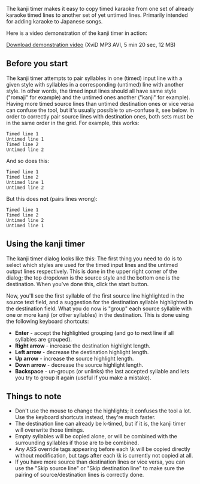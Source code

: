 The kanji timer makes it easy to copy timed karaoke from one set of already karaoke timed lines to another set of yet untimed lines. Primarily intended for adding karaoke to Japanese songs.

Here is a video demonstration of the kanji timer in action:

[http://www.animereactor.dk/aegisub/demovids/kanji-timer.avi Download demonstration video] (XviD MP3 AVI, 5 min 20 sec, 12 MB)

==Before you start==
The kanji timer attempts to pair syllables in one (timed) input line with a given style with syllables in a corresponding (untimed) line with another style. In other words, the timed input lines should all have same style ("romaji" for example) and the untimed ones another ("kanji" for example). Having more timed source lines than untimed destination ones or vice versa can confuse the tool, but it's usually possible to un-confuse it, see below. In order to correctly pair source lines with destination ones, both sets must be in the same order in the grid. For example, this works:
 Timed line 1
 Untimed line 1
 Timed line 2
 Untimed line 2
And so does this:
 Timed line 1
 Timed line 2
 Untimed line 1
 Untimed line 2
But this does '''not''' (pairs lines wrong):
 Timed line 1
 Timed line 2
 Untimed line 2
 Untimed line 1

==Using the kanji timer==
The kanji timer dialog looks like this:
{{Todo|screenshot}}
The first thing you need to do is to select which styles are used for the timed input lines and the untimed output lines respectively. This is done in the upper right corner of the dialog; the top dropdown is the source style and the bottom one is the destination. When you've done this, click the start button.

Now, you'll see the first syllable of the first source line highlighted in the source text field, and a suggestion for the destination syllable highlighted in the destination field. What you do now is "group" each source syllable with one or more kanji (or other syllables) in the destination. This is done using the following keyboard shortcuts:
* '''Enter''' - accept the highlighted grouping (and go to next line if all syllables are grouped).
* '''Right arrow''' - increase the destination highlight length.
* '''Left arrow''' - decrease the destination highlight length.
* '''Up arrow''' - increase the source highlight length.
* '''Down arrow''' - decrease the source highlight length.
* '''Backspace''' - un-groups (or unlinks) the last accepted syllable and lets you try to group it again (useful if you make a mistake).

==Things to note==
* Don't use the mouse to change the highlights; it confuses the tool a lot. Use the keyboard shortcuts instead, they're much faster.
* The destination line can already be k-timed, but if it is, the kanji timer will overwrite those timings.
* Empty syllables will be copied alone, or will be combined with the surrounding syllables if those are to be combined.
* Any ASS override tags appearing before each \k will be copied directly without modification, but tags after each \k is currently not copied at all.
* If you have more source than destination lines or vice versa, you can use the "Skip source line" or "Skip destination line" to make sure the pairing of source/destination lines is correctly done.